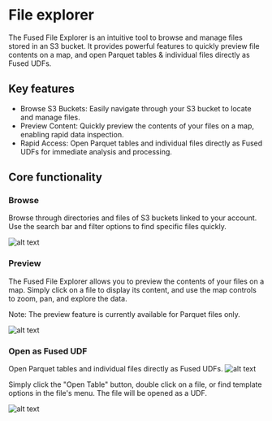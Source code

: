 # File explorer


The Fused File Explorer is an intuitive tool to browse and manage files stored in an S3 bucket. It provides powerful features to quickly preview file contents on a map, and open Parquet tables & individual files directly as Fused UDFs.


## Key features

- Browse S3 Buckets: Easily navigate through your S3 bucket to locate and manage files.
- Preview Content: Quickly preview the contents of your files on a map, enabling rapid data inspection.
- Rapid Access: Open Parquet tables and individual files directly as Fused UDFs for immediate analysis and processing.

## Core functionality

### Browse

Browse through directories and files of S3 buckets linked to your account. Use the search bar and filter options to find specific files quickly.

![alt text](image-2.png)


### Preview

The Fused File Explorer allows you to preview the contents of your files on a map. Simply click on a file to display its content, and use the map controls to zoom, pan, and explore the data.

Note: The preview feature is currently available for Parquet files only.

![alt text](image-1.png)

### Open as Fused UDF

Open Parquet tables and individual files directly as Fused UDFs. 
![alt text](image.png)

Simply click the "Open Table" button, double click on a file, or find template options in the file's menu. The file will be opened as a UDF. 

![alt text](image-3.png)

